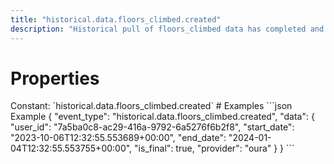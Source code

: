 ```yaml
---
title: "historical.data.floors_climbed.created"
description: "Historical pull of floors_climbed data has completed and you can now pull data for this resource."
---
```

# Properties
<ResponseField name="event_type" type="const string" required="true">
Constant: `historical.data.floors_climbed.created`
</ResponseField>
<ResponseField name="data" type="HistoricalDataCreated" required="true">
<Expandable title="HistoricalDataCreated" defaultOpen="true">
<ResponseField name="user_id" type="string" required="true">
</ResponseField>
<ResponseField name="start_date" type="string" required="true">
</ResponseField>
<ResponseField name="end_date" type="string" required="true">
</ResponseField>
<ResponseField name="is_final" type="boolean" required="true">
</ResponseField>
<ResponseField name="provider" type="string" required="true">
</ResponseField>
</Expandable>
</ResponseField>
# Examples
<CodeGroup>
```json Example
{
  "event_type": "historical.data.floors_climbed.created",
  "data": {
    "user_id": "7a5ba0c8-ac29-416a-9792-6a5276f6b2f8",
    "start_date": "2023-10-06T12:32:55.553689+00:00",
    "end_date": "2024-01-04T12:32:55.553755+00:00",
    "is_final": true,
    "provider": "oura"
  }
}
```
</CodeGroup>
